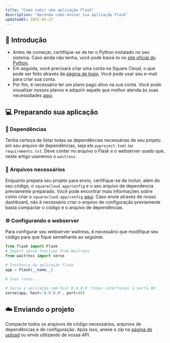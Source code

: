 ```yaml
---
title: "Como subir uma aplicação Flask"
description: "Aprenda como enviar sua aplicação Flask"
updatedAt: 2025-05-27
---
```




## 🚀 Introdução

- Antes de começar, certifique-se de ter o Python instalado no seu sistema. Caso ainda não tenha, você pode baixá-lo no <a href={pages.python}>site oficial do Python</a>.
- Em seguida, você precisará criar uma conta na Square Cloud, o que pode ser feito através da <a href={pages.login}>página de login</a>. Você pode usar seu e-mail para criar sua conta.
- Por fim, é necessário ter um plano pago ativo na sua conta. Você pode visualizar nossos planos e adquirir aquele que melhor atenda às suas necessidades <a href={pages.plans}>aqui</a>.


## 💻 Preparando sua aplicação

### 📖 Dependências

Tenha certeza de listar todas as dependências necessárias de seu projeto em seu arquivo de dependências, seja ele `pyproject.toml` ou `requirements.txt`.
Deve conter no arquivo o Flask e o webserver usado que, neste artigo usaremos o `waitress`.

<Requirements/>

### 📂 Arquivos necessários

Enquanto prepara seu projeto para envio, certifique-se de incluir, além do seu código, o `squarecloud.app/config` e o seu arquivo de dependencia previamente preparado.
Você pode encontrar mais informações sobre como criar o `squarecloud.app/config` <a href={pages.docs.configFile}>aqui</a>. Caso envie através de nosso dashboard, não é necessário criar 
o arquivo de configuração previamente basta compactar o código e o arquivo de dependências.


### ⚙️ Configurando o webserver

Para configurar seu webserver waitress, é necessário que modifique seu código para que fique semelhante ao seguinte.

```python
from flask import Flask
# Import serve function from Waitress
from waitress import serve

# Instância da aplicação flask
app = Flask(__name__)

# Suas rotas...

# Serve a aplicação com host 0.0.0.0 (todas interfaces) e porta 80
serve(app, host='0.0.0.0', port=80)
```

## ☁️ Enviando o projeto

Compacte todos os arquivos de código necessários, arquivos de dependências e de configuração. Após isso, anexe o zip na <a href={pages.upload}>página de upload</a> 
ou envie utilizando de nossa API.
